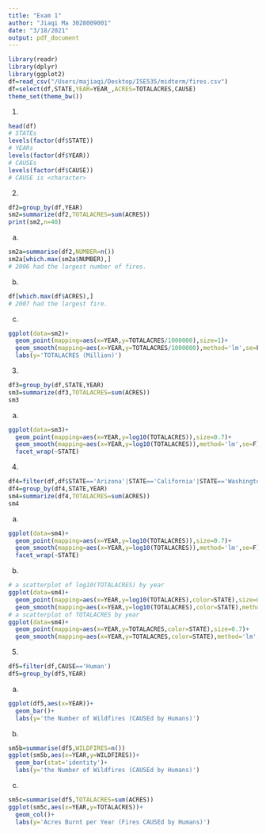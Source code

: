 ```yaml
---
title: "Exam 1"
author: "Jiaqi Ma 3028009001"
date: "3/18/2021"
output: pdf_document
---
```


```r
library(readr)
library(dplyr)
library(ggplot2)
df=read_csv("/Users/majiaqi/Desktop/ISE535/midterm/fires.csv")
df=select(df,STATE,YEAR=YEAR_,ACRES=TOTALACRES,CAUSE)
theme_set(theme_bw())
```

1.
```r
head(df)
# STATEs
levels(factor(df$STATE))
# YEARs
levels(factor(df$YEAR))
# CAUSEs
levels(factor(df$CAUSE))
# CAUSE is <character>
```

2.
```r
df2=group_by(df,YEAR)
sm2=summarize(df2,TOTALACRES=sum(ACRES))
print(sm2,n=40)
```
a)
```r
sm2a=summarise(df2,NUMBER=n())
sm2a[which.max(sm2a$NUMBER),]
# 2006 had the largest number of fires.
```
b)
```r
df[which.max(df$ACRES),]
# 2007 had the largest fire.
```
c)
```r
ggplot(data=sm2)+
  geom_point(mapping=aes(x=YEAR,y=TOTALACRES/1000000),size=1)+
  geom_smooth(mapping=aes(x=YEAR,y=TOTALACRES/1000000),method='lm',se=F)+
  labs(y='TOTALACRES (Million)')
```

3.
```r
df3=group_by(df,STATE,YEAR)
sm3=summarize(df3,TOTALACRES=sum(ACRES))
sm3
```
a)
```r
ggplot(data=sm3)+
  geom_point(mapping=aes(x=YEAR,y=log10(TOTALACRES)),size=0.7)+
  geom_smooth(mapping=aes(x=YEAR,y=log10(TOTALACRES)),method='lm',se=F)+
  facet_wrap(~STATE)
```

4.
```r
df4=filter(df,df$STATE=='Arizona'|STATE=='California'|STATE=='Washington')
df4=group_by(df4,STATE,YEAR)
sm4=summarize(df4,TOTALACRES=sum(ACRES))
sm4
```
a)
```r
ggplot(data=sm4)+
  geom_point(mapping=aes(x=YEAR,y=log10(TOTALACRES)),size=0.7)+
  geom_smooth(mapping=aes(x=YEAR,y=log10(TOTALACRES)),method='lm',se=F)+
  facet_wrap(~STATE)
```
b)
```r
# a scatterplot of log10(TOTALACRES) by year
ggplot(data=sm4)+
  geom_point(mapping=aes(x=YEAR,y=log10(TOTALACRES),color=STATE),size=0.7)+
  geom_smooth(mapping=aes(x=YEAR,y=log10(TOTALACRES),color=STATE),method='lm',se=F)
# a scatterplot of TOTALACRES by year
ggplot(data=sm4)+
  geom_point(mapping=aes(x=YEAR,y=TOTALACRES,color=STATE),size=0.7)+
  geom_smooth(mapping=aes(x=YEAR,y=TOTALACRES,color=STATE),method='lm',se=F)
```

5.
```r
df5=filter(df,CAUSE=='Human')
df5=group_by(df5,YEAR)
```
a)
```r
ggplot(df5,aes(x=YEAR))+
  geom_bar()+
  labs(y='the Number of Wildfires (CAUSEd by Humans)')
```
b)
```r
sm5b=summarise(df5,WILDFIRES=n())
ggplot(sm5b,aes(x=YEAR,y=WILDFIRES))+
  geom_bar(stat='identity')+
  labs(y='the Number of Wildfires (CAUSEd by Humans)')
```
c)
```r
sm5c=summarise(df5,TOTALACRES=sum(ACRES))
ggplot(sm5c,aes(x=YEAR,y=TOTALACRES))+
  geom_col()+
  labs(y='Acres Burnt per Year (Fires CAUSEd by Humans)')
```